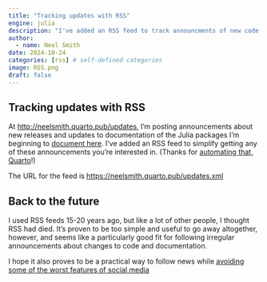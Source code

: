 ```yaml
---
title: "Tracking updates with RSS"
engine: julia
description: "I've added an RSS feed to track announcments of new code releases or updates to documentation."
author:
  - name: Neel Smith
date: 2024-10-24
categories: [rss] # self-defined categories
image: RSS.png
draft: false
---
```


## Tracking updates with RSS

At [http://neelsmith.quarto.pub/updates](http://neelsmith.quarto.pub/updates), 
I'm posting announcements about new releases and updates to documentation of the Julia packages I'm beginning to  [document here](https://neelsmith.quarto.pub/digschol/). I've added an RSS feed to simplify getting any of these announcements you're interested in. (Thanks for [automating that, Quarto](https://quarto.org/docs/websites/website-listings.html#feeds)!)


::: {.callout-note title="URL"}
The URL for the feed is [https://neelsmith.quarto.pub/updates.xml](https://neelsmith.quarto.pub/updates.xml)
:::


## Back to the future

I used RSS feeds 15-20 years ago, but like a lot of other people, I thought RSS had died. It's proven to be too simple and useful to go away altogether, however, and seems like a particularly good fit for following irregular announcements about changes to code and documentation.

I hope it also proves to be a practical way to follow news while [avoiding some of the worst features of social media](https://hvandenbergh.medium.com/back-to-rss-e4e177314bc3#:~:text=However%20RSS%20never%20died.,and%20some%20simple%20and%20straightforward.)